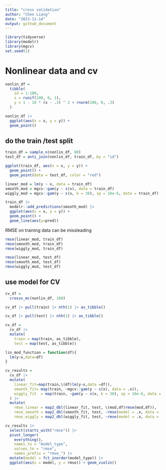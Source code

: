```yaml
---
title: "cross validation"
author: "Chen Liang"
date: "2023-11-14"
output: github_document
---
```


```r
library(tidyverse)
library(modelr)
library(mgcv)
set.seed(1)
```

# Nonlinear data and cv
```r
nonlin_df = 
  tibble(
    id = 1:100,
    x = runif(100, 0, 1),
    y = 1 - 10 * (x - .3) ^ 2 + rnorm(100, 0, .3)
  )

nonlin_df |> 
  ggplot(aes(x = x, y = y)) + 
  geom_point()
```

## do the train /test split

```r
train_df = sample_n(nonlin_df, 80)
test_df = anti_join(nonlin_df, train_df, by = "id")

ggplot(train_df, aes(x = x, y = y)) + 
  geom_point() + 
  geom_point(data = test_df, color = "red")
```

```r
linear_mod = lm(y ~ x, data = train_df)
smooth_mod = mgcv::gam(y ~ s(x), data = train_df)
wiggly_mod = mgcv::gam(y ~ s(x, k = 30), sp = 10e-6, data = train_df)
```


```r
train_df |>
  modelr::add_predictions(smooth_mod) |>
  ggplot(aes(x = x, y = y)) + 
  geom_point() +
  geom_line(aes(y=pred))
```

RMSE on training data can be missleading
```r
rmse(linear_mod, train_df)
rmse(smooth_mod, train_df)
rmse(wiggly_mod, train_df)
```

```r
rmse(linear_mod, test_df)
rmse(smooth_mod, test_df)
rmse(wiggly_mod, test_df)
```

## use model for CV
```r
cv_df = 
  crossv_mc(nonlin_df, 100) 
```

```r
cv_df |> pull(train) |> nth(1) |> as_tibble()

cv_df |> pull(test) |> nth(1) |> as_tibble()

cv_df =
  cv_df |> 
  mutate(
    train = map(train, as_tibble),
    test = map(test, as_tibble))
```

```r
lin_mod_function = function(df){
  lm(y~x,data=df)
}

cv_results = 
  cv_df |>
  mutate(
    linear_fit=map(train,\(df)lm(y~x,data =df)),
    smooth_fit= map(train, ~mgcv::gam(y ~ s(x), data = .x)),
    wiggly_fit  = map(train, ~gam(y ~ s(x, k = 30), sp = 10e-6, data = .x))
  ) |>
  mutate(
    rmse_linear = map2_dbl(linear_fit, test, \(mod,df)rmse(mod,df)),
    rmse_smooth = map2_dbl(smooth_fit, test, ~rmse(model = .x, data = .y)),
    rmse_wiggly = map2_dbl(wiggly_fit, test, ~rmse(model = .x, data = .y)))
```

```r
cv_results |> 
  select(starts_with("rmse")) |> 
  pivot_longer(
    everything(),
    names_to = "model_type", 
    values_to = "rmse",
    names_prefix = "rmse_") |>
  mutate(model = fct_inorder(model_type)) |> 
  ggplot(aes(x = model, y = rmse)) + geom_violin()

```
